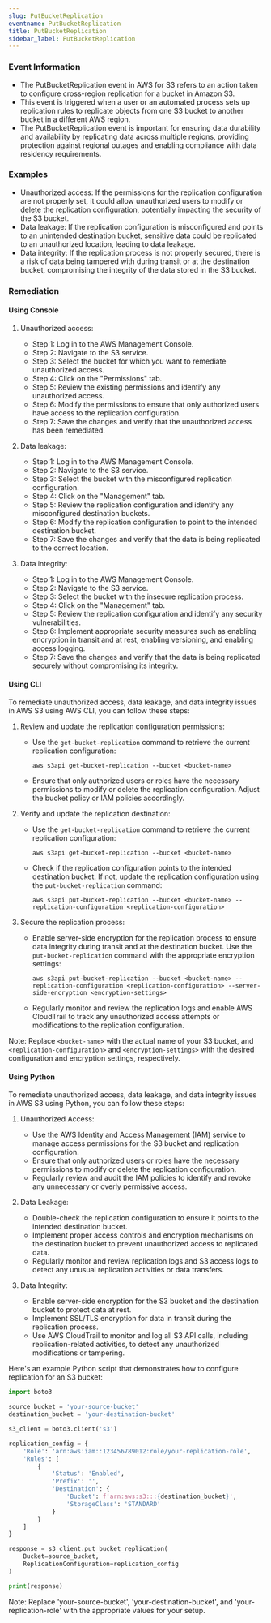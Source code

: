```yaml
--- 
slug: PutBucketReplication
eventname: PutBucketReplication
title: PutBucketReplication
sidebar_label: PutBucketReplication
---
```

                       
### Event Information

- The PutBucketReplication event in AWS for S3 refers to an action taken to configure cross-region replication for a bucket in Amazon S3.
- This event is triggered when a user or an automated process sets up replication rules to replicate objects from one S3 bucket to another bucket in a different AWS region.
- The PutBucketReplication event is important for ensuring data durability and availability by replicating data across multiple regions, providing protection against regional outages and enabling compliance with data residency requirements.


### Examples

- Unauthorized access: If the permissions for the replication configuration are not properly set, it could allow unauthorized users to modify or delete the replication configuration, potentially impacting the security of the S3 bucket.
- Data leakage: If the replication configuration is misconfigured and points to an unintended destination bucket, sensitive data could be replicated to an unauthorized location, leading to data leakage.
- Data integrity: If the replication process is not properly secured, there is a risk of data being tampered with during transit or at the destination bucket, compromising the integrity of the data stored in the S3 bucket.

### Remediation

#### Using Console

1. Unauthorized access:
   - Step 1: Log in to the AWS Management Console.
   - Step 2: Navigate to the S3 service.
   - Step 3: Select the bucket for which you want to remediate unauthorized access.
   - Step 4: Click on the "Permissions" tab.
   - Step 5: Review the existing permissions and identify any unauthorized access.
   - Step 6: Modify the permissions to ensure that only authorized users have access to the replication configuration.
   - Step 7: Save the changes and verify that the unauthorized access has been remediated.

2. Data leakage:
   - Step 1: Log in to the AWS Management Console.
   - Step 2: Navigate to the S3 service.
   - Step 3: Select the bucket with the misconfigured replication configuration.
   - Step 4: Click on the "Management" tab.
   - Step 5: Review the replication configuration and identify any misconfigured destination buckets.
   - Step 6: Modify the replication configuration to point to the intended destination bucket.
   - Step 7: Save the changes and verify that the data is being replicated to the correct location.

3. Data integrity:
   - Step 1: Log in to the AWS Management Console.
   - Step 2: Navigate to the S3 service.
   - Step 3: Select the bucket with the insecure replication process.
   - Step 4: Click on the "Management" tab.
   - Step 5: Review the replication configuration and identify any security vulnerabilities.
   - Step 6: Implement appropriate security measures such as enabling encryption in transit and at rest, enabling versioning, and enabling access logging.
   - Step 7: Save the changes and verify that the data is being replicated securely without compromising its integrity.

#### Using CLI

To remediate unauthorized access, data leakage, and data integrity issues in AWS S3 using AWS CLI, you can follow these steps:

1. Review and update the replication configuration permissions:
   - Use the `get-bucket-replication` command to retrieve the current replication configuration: 
     ```
     aws s3api get-bucket-replication --bucket <bucket-name>
     ```
   - Ensure that only authorized users or roles have the necessary permissions to modify or delete the replication configuration. Adjust the bucket policy or IAM policies accordingly.

2. Verify and update the replication destination:
   - Use the `get-bucket-replication` command to retrieve the current replication configuration:
     ```
     aws s3api get-bucket-replication --bucket <bucket-name>
     ```
   - Check if the replication configuration points to the intended destination bucket. If not, update the replication configuration using the `put-bucket-replication` command:
     ```
     aws s3api put-bucket-replication --bucket <bucket-name> --replication-configuration <replication-configuration>
     ```

3. Secure the replication process:
   - Enable server-side encryption for the replication process to ensure data integrity during transit and at the destination bucket. Use the `put-bucket-replication` command with the appropriate encryption settings:
     ```
     aws s3api put-bucket-replication --bucket <bucket-name> --replication-configuration <replication-configuration> --server-side-encryption <encryption-settings>
     ```
   - Regularly monitor and review the replication logs and enable AWS CloudTrail to track any unauthorized access attempts or modifications to the replication configuration.

Note: Replace `<bucket-name>` with the actual name of your S3 bucket, and `<replication-configuration>` and `<encryption-settings>` with the desired configuration and encryption settings, respectively.

#### Using Python

To remediate unauthorized access, data leakage, and data integrity issues in AWS S3 using Python, you can follow these steps:

1. Unauthorized Access:
   - Use the AWS Identity and Access Management (IAM) service to manage access permissions for the S3 bucket and replication configuration.
   - Ensure that only authorized users or roles have the necessary permissions to modify or delete the replication configuration.
   - Regularly review and audit the IAM policies to identify and revoke any unnecessary or overly permissive access.

2. Data Leakage:
   - Double-check the replication configuration to ensure it points to the intended destination bucket.
   - Implement proper access controls and encryption mechanisms on the destination bucket to prevent unauthorized access to replicated data.
   - Regularly monitor and review replication logs and S3 access logs to detect any unusual replication activities or data transfers.

3. Data Integrity:
   - Enable server-side encryption for the S3 bucket and the destination bucket to protect data at rest.
   - Implement SSL/TLS encryption for data in transit during the replication process.
   - Use AWS CloudTrail to monitor and log all S3 API calls, including replication-related activities, to detect any unauthorized modifications or tampering.

Here's an example Python script that demonstrates how to configure replication for an S3 bucket:

```python
import boto3

source_bucket = 'your-source-bucket'
destination_bucket = 'your-destination-bucket'

s3_client = boto3.client('s3')

replication_config = {
    'Role': 'arn:aws:iam::123456789012:role/your-replication-role',
    'Rules': [
        {
            'Status': 'Enabled',
            'Prefix': '',
            'Destination': {
                'Bucket': f'arn:aws:s3:::{destination_bucket}',
                'StorageClass': 'STANDARD'
            }
        }
    ]
}

response = s3_client.put_bucket_replication(
    Bucket=source_bucket,
    ReplicationConfiguration=replication_config
)

print(response)
```

Note: Replace 'your-source-bucket', 'your-destination-bucket', and 'your-replication-role' with the appropriate values for your setup.


 